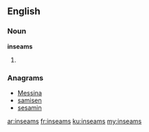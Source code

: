 ==English==

===Noun===
'''inseams'''

# {{plural of|inseam}}

===Anagrams===
* [[Messina#English|Messina]]
* [[samisen#English|samisen]]
* [[sesamin#English|sesamin]]

[[ar:inseams]]
[[fr:inseams]]
[[ku:inseams]]
[[my:inseams]]